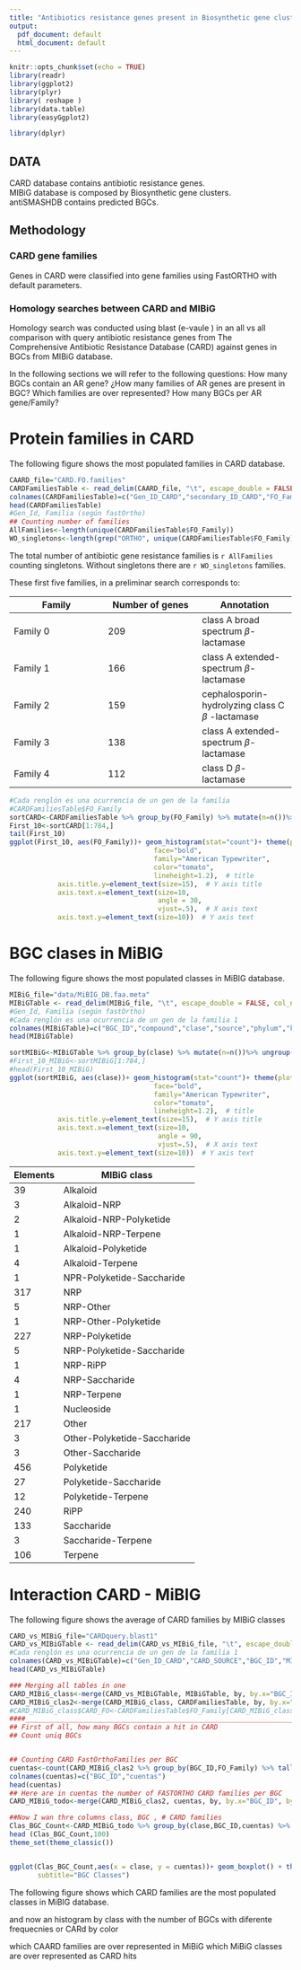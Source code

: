 ```yaml
---
title: "Antibiotics resistance genes present in Biosynthetic gene clusters"  
output:
  pdf_document: default
  html_document: default
---
```


```r
knitr::opts_chunk$set(echo = TRUE)
library(readr)
library(ggplot2)
library(plyr)
library( reshape )
library(data.table)
library(easyGgplot2)

library(dplyr)
```

## DATA  
CARD database contains antibiotic resistance genes.  
MIBiG database is composed by Biosynthetic gene clusters.  
antiSMASHDB contains predicted BGCs.  

## Methodology
### CARD gene families  
Genes in CARD were classified into gene families using FastORTHO with default parameters.    

### Homology searches between CARD and MIBiG  
Homology search was conducted using blast (e-vaule ) in an all vs all comparison with query antibiotic resistance genes from The Comprehensive Antibiotic Resistance Database (CARD) against genes in BGCs from MIBiG database.  

In the following sections we will refer to the following questions: How many BGCs contain an AR gene?
¿How many families of AR genes are present in BGC? Which families are over represented? How many BGCs per AR gene/Family?



# Protein families in CARD  
The following figure shows the most populated families in CARD database.
```r
CAARD_file="CARD.FO.families"
CARDFamiliesTable <- read_delim(CAARD_file, "\t", escape_double = FALSE, col_names = FALSE, trim_ws = TRUE)
colnames(CARDFamiliesTable)=c("Gen_ID_CARD","secondary_ID_CARD","FO_Family")
head(CARDFamiliesTable)
#Gen_Id, Familia (según fastOrtho)
## Counting number of families 
AllFamilies<-length(unique(CARDFamiliesTable$FO_Family))
WO_singletons<-length(grep("ORTHO", unique(CARDFamiliesTable$FO_Family)))
```

The total number of antibiotic gene resistance families is `r AllFamilies` counting singletons. Without singletons there are `r WO_singletons` families.


<!--- Dany is currently classifing families by two methods hmmscan (pfam domains) and blasting their members -->
These first five families, in a preliminar search corresponds to:  
  
|  Family	| Number of genes	| Annotation|    
|---	|---	|---  |    
| Family 0 	| 209 	| class A broad spectrum $\beta$-lactamase |   
| Family 1  	| 166	| class A extended-spectrum $\beta$-lactamase |   
| Family 2	| 159 	| cephalosporin-hydrolyzing class C $\beta$ -lactamase |   
| Family 3 	| 138 	| class A extended-spectrum $\beta$-lactamase |   
| Family 4 	| 112 	| class D $\beta$-lactamase|   
  


```r
#Cada renglón es una ocurrencia de un gen de la familia 
#CARDFamiliesTable$FO_Family
sortCARD<-CARDFamiliesTable %>% group_by(FO_Family) %>% mutate(n=n())%>% ungroup() %>% arrange(-n)
First_10<-sortCARD[1:784,]
tail(First_10)
ggplot(First_10, aes(FO_Family))+ geom_histogram(stat="count")+ theme(plot.title=element_text(size=20, 
                                    face="bold", 
                                    family="American Typewriter",
                                    color="tomato",
                                    lineheight=1.2),  # title
            axis.title.y=element_text(size=15),  # Y axis title
            axis.text.x=element_text(size=10, 
                                     angle = 30,
                                     vjust=.5),  # X axis text
            axis.text.y=element_text(size=10))  # Y axis text
```


# BGC clases in MiBIG  
The following figure shows the most populated classes in MiBIG database.

```r
MIBiG_file="data/MiBIG_DB.faa.meta"
MIBiGTable <- read_delim(MIBiG_file, "\t", escape_double = FALSE, col_names = FALSE, trim_ws = TRUE)
#Gen_Id, Familia (según fastOrtho)
#Cada renglón es una ocurrencia de un gen de la familia 1
colnames(MIBiGTable)=c("BGC_ID","compound","clase","source","phylum","kingdom","completness")
head(MIBiGTable)

sortMIBiG<-MIBiGTable %>% group_by(clase) %>% mutate(n=n())%>% ungroup() %>% arrange(-n)
#First_10_MIBiG<-sortMIBiG[1:784,]
#head(First_10_MIBiG)
ggplot(sortMIBiG, aes(clase))+ geom_histogram(stat="count")+ theme(plot.title=element_text(size=20, 
                                    face="bold", 
                                    family="American Typewriter",
                                    color="tomato",
                                    lineheight=1.2),  # title
            axis.title.y=element_text(size=15),  # Y axis title
            axis.text.x=element_text(size=10, 
                                     angle = 90,
                                     vjust=.5),  # X axis text
            axis.text.y=element_text(size=10))  # Y axis text


```
  
|Elements | MIBiG class |  
|--- |---  |  
|39|Alkaloid|    
|3|Alkaloid-NRP|  
|2|Alkaloid-NRP-Polyketide|  
|1|Alkaloid-NRP-Terpene|  
|1|Alkaloid-Polyketide|  
|4|Alkaloid-Terpene|  
|1|NPR-Polyketide-Saccharide|  
|317|NRP|  
|5|NRP-Other|  
|1|NRP-Other-Polyketide|  
|227|NRP-Polyketide|  
|5|NRP-Polyketide-Saccharide|  
|1|NRP-RiPP|  
|4|NRP-Saccharide|  
|1|NRP-Terpene|  
|1|Nucleoside|  
|217|Other|  
|3|Other-Polyketide-Saccharide|  
|3|Other-Saccharide|  
|456|Polyketide|  
|27|Polyketide-Saccharide|  
|12|Polyketide-Terpene|  
|240|RiPP|  
|133|Saccharide|  
|3|Saccharide-Terpene|  
|106|Terpene|

# Interaction CARD - MiBIG  
The following figure shows the average of CARD families by MIBiG classes

```r
CARD_vs_MIBiG_file="CARDquery.blast1"
CARD_vs_MIBiGTable <- read_delim(CARD_vs_MIBiG_file, "\t", escape_double = FALSE, col_names = FALSE, trim_ws = TRUE)
#Cada renglón es una ocurrencia de un gen de la familia 1
colnames(CARD_vs_MIBiGTable)=c("Gen_ID_CARD","CARD_SOURCE","BGC_ID","MIBIG_annotation","MIBIG_gen_Id")
head(CARD_vs_MIBiGTable)

### Merging all tables in one
CARD_MIBiG_class<-merge(CARD_vs_MIBiGTable, MIBiGTable, by, by.x="BGC_ID", by.y="BGC_ID", sort = TRUE)
CARD_MIBiG_clas2<-merge(CARD_MIBiG_class, CARDFamiliesTable, by, by.x="Gen_ID_CARD", by.y="Gen_ID_CARD", sort = TRUE)
#CARD_MIBiG_class$CARD_FO<-CARDFamiliesTable$FO_Family[CARD_MIBiG_class$Gen_ID_CARD %in% c(CARDFamiliesTable$Gen_ID_CARD)]
####__________________________________________________________________________________________________
## First of all, how many BGCs contain a hit in CARD 
## Count uniq BGCs


## Counting CARD FastOrthoFamilies per BGC
cuentas<-count(CARD_MIBiG_clas2 %>% group_by(BGC_ID,FO_Family) %>% tally())
colnames(cuentas)=c("BGC_ID","cuentas")
head(cuentas)
## Here are in cuentas the number of FASTORTHO CARD families per BGC  
CARD_MIBiG_todo<-merge(CARD_MIBiG_clas2, cuentas, by, by.x="BGC_ID", by.y="BGC_ID", sort = TRUE)

##Now I wan thre columns class, BGC , # CARD families
Clas_BGC_Count<-CARD_MIBiG_todo %>% group_by(clase,BGC_ID,cuentas) %>% tally()
head (Clas_BGC_Count,100)
theme_set(theme_classic())


ggplot(Clas_BGC_Count,aes(x = clase, y = cuentas))+ geom_boxplot() + theme(axis.text.x = element_text(angle=65, vjust=0.6)) + labs(title="Histogram on Categorical Variable", 
       subtitle="BGC Classes") 


```
The following figure shows which CARD families are the most  populated classes in MiBIG database.


and now an histogram by class with the number of BGCs with diferente frequecnies or CARd by color



which CAARD families are over represented in MiBiG
which MiBiG classes are over represented as CARD hits